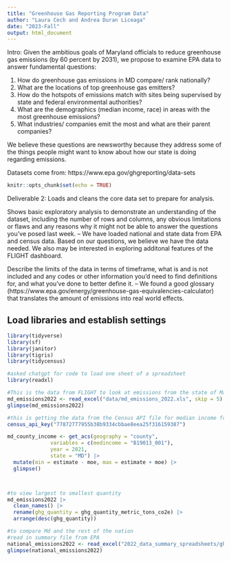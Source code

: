 ```yaml
---
title: "Greenhouse Gas Reporting Program Data"
author: "Laura Cech and Andrea Duran Liceaga"
date: "2023-Fall"
output: html_document
---
```


Intro: Given the ambitious goals of Maryland officials to reduce greenhouse gas emissions (by 60 percent by 2031), we propose to examine EPA data to answer fundamental questions:

1. How do greenhouse gas emissions in MD compare/ rank nationally? 
2. What are the locations of top greenhouse gas emitters?
3. How do the hotspots of emissions match with sites being supervised by state and federal environmental authorities? 
4. What are the demographics (median income, race) in areas with the most greenhouse emissions?
5. What industries/ companies emit the most and what are their parent companies? 

We believe these questions are newsworthy because they address some of the things people might want to know about how our state is doing regarding emissions.

Datasets come from: https://www.epa.gov/ghgreporting/data-sets

```r
knitr::opts_chunk$set(echo = TRUE)
```
 
Deliverable 2:
Loads and cleans the core data set to prepare for analysis. 

Shows basic exploratory analysis to demonstrate an understanding of the dataset, including the number of rows and columns, any obvious limitations or flaws and any reasons why it might not be able to answer the questions you've posed last week.
-- We have loaded national and state data from EPA and census data. Based on our questions, we believe we have the data needed. We also may be interested in exploring additonal features of the FLIGHT dashboard.

Describe the limits of the data in terms of timeframe, what is and is not included and any codes or other information you'd need to find definitions for, and what you've done to better define it.
-- We found a good glossary (https://www.epa.gov/energy/greenhouse-gas-equivalencies-calculator) that translates the amount of emissions into real world effects.

## Load libraries and establish settings


```r
library(tidyverse)
library(sf)
library(janitor)
library(tigris)
library(tidycensus)

```


```r
#asked chatgpt for code to load one sheet of a spreadsheet
library(readxl) 

#This is the data from FLIGHT to look at emissions from the state of Maryland
md_emissions2022 <- read_excel("data/md_emissions_2022.xls", skip = 5) 
glimpse(md_emissions2022)

#this is getting the data from the Census API file for median income from 2021 by County in the state of Maryland.
census_api_key("77872777955b38b9334cbbae8eea25f316159387")

md_county_income <- get_acs(geography = "county",
              variables = c(medincome = "B19013_001"),
              year = 2021,
              state = "MD") |> 
  mutate(min = estimate - moe, max = estimate + moe) |> 
  glimpse()




```
```r
#to view largest to smallest quantity
md_emissions2022 |> 
  clean_names() |> 
  rename(ghg_quantity = ghg_quantity_metric_tons_co2e) |> 
  arrange(desc(ghg_quantity))
```

```r
#to compare Md and the rest of the nation
#read in summary file from EPA
national_emissions2022 <- read_excel("2022_data_summary_spreadsheets/ghgp_data_by_year_2022.xlsx", sheet = "Direct Emitters", skip = 3) 
glimpse(national_emissions2022)
```

